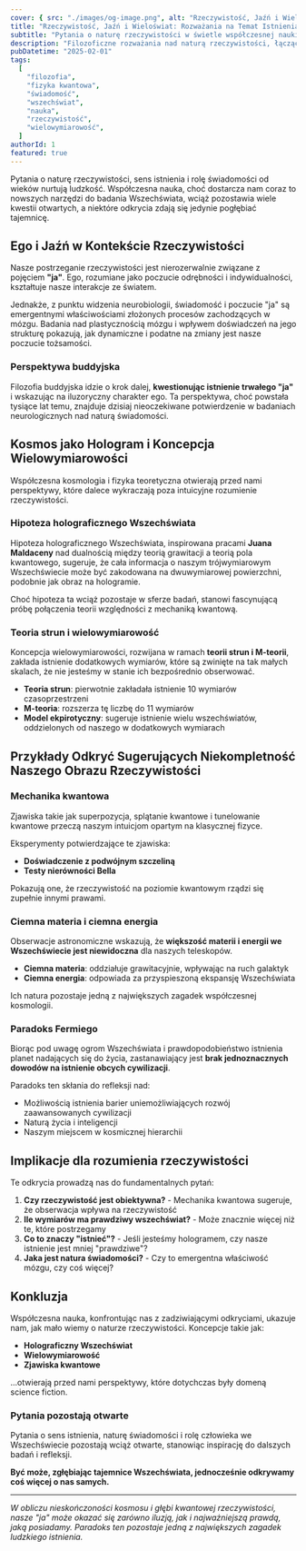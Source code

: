 ```yaml
---
cover: { src: "./images/og-image.png", alt: "Rzeczywistość, Jaźń i Wieloświat" }
title: "Rzeczywistość, Jaźń i Wieloświat: Rozważania na Temat Istnienia"
subtitle: "Pytania o naturę rzeczywistości w świetle współczesnej nauki"
description: "Filozoficzne rozważania nad naturą rzeczywistości, łączące perspektywę współczesnej fizyki kwantowej, kosmologii i teorii świadomości. Eksploracja granic naszego poznania i miejsce człowieka w wielowymiarowym wszechświecie."
pubDatetime: "2025-02-01"
tags:
  [
    "filozofia",
    "fizyka kwantowa",
    "świadomość",
    "wszechświat",
    "nauka",
    "rzeczywistość",
    "wielowymiarowość",
  ]
authorId: 1
featured: true
---
```


Pytania o naturę rzeczywistości, sens istnienia i rolę świadomości od wieków nurtują ludzkość. Współczesna nauka, choć dostarcza nam coraz to nowszych narzędzi do badania Wszechświata, wciąż pozostawia wiele kwestii otwartych, a niektóre odkrycia zdają się jedynie pogłębiać tajemnicę.

## Ego i Jaźń w Kontekście Rzeczywistości

Nasze postrzeganie rzeczywistości jest nierozerwalnie związane z pojęciem **"ja"**. Ego, rozumiane jako poczucie odrębności i indywidualności, kształtuje nasze interakcje ze światem.

Jednakże, z punktu widzenia neurobiologii, świadomość i poczucie "ja" są emergentnymi właściwościami złożonych procesów zachodzących w mózgu. Badania nad plastycznością mózgu i wpływem doświadczeń na jego strukturę pokazują, jak dynamiczne i podatne na zmiany jest nasze poczucie tożsamości.

### Perspektywa buddyjska

Filozofia buddyjska idzie o krok dalej, **kwestionując istnienie trwałego "ja"** i wskazując na iluzoryczny charakter ego. Ta perspektywa, choć powstała tysiące lat temu, znajduje dzisiaj nieoczekiwane potwierdzenie w badaniach neurologicznych nad naturą świadomości.

## Kosmos jako Hologram i Koncepcja Wielowymiarowości

Współczesna kosmologia i fizyka teoretyczna otwierają przed nami perspektywy, które dalece wykraczają poza intuicyjne rozumienie rzeczywistości.

### Hipoteza holograficznego Wszechświata

Hipoteza holograficznego Wszechświata, inspirowana pracami **Juana Maldaceny** nad dualnością między teorią grawitacji a teorią pola kwantowego, sugeruje, że cała informacja o naszym trójwymiarowym Wszechświecie może być zakodowana na dwuwymiarowej powierzchni, podobnie jak obraz na hologramie.

Choć hipoteza ta wciąż pozostaje w sferze badań, stanowi fascynującą próbę połączenia teorii względności z mechaniką kwantową.

### Teoria strun i wielowymiarowość

Koncepcja wielowymiarowości, rozwijana w ramach **teorii strun i M-teorii**, zakłada istnienie dodatkowych wymiarów, które są zwinięte na tak małych skalach, że nie jesteśmy w stanie ich bezpośrednio obserwować.

- **Teoria strun**: pierwotnie zakładała istnienie 10 wymiarów czasoprzestrzeni
- **M-teoria**: rozszerza tę liczbę do 11 wymiarów
- **Model ekpirotyczny**: sugeruje istnienie wielu wszechświatów, oddzielonych od naszego w dodatkowych wymiarach

## Przykłady Odkryć Sugerujących Niekompletność Naszego Obrazu Rzeczywistości

### Mechanika kwantowa

Zjawiska takie jak superpozycja, splątanie kwantowe i tunelowanie kwantowe przeczą naszym intuicjom opartym na klasycznej fizyce.

Eksperymenty potwierdzające te zjawiska:

- **Doświadczenie z podwójnym szczeliną**
- **Testy nierówności Bella**

Pokazują one, że rzeczywistość na poziomie kwantowym rządzi się zupełnie innymi prawami.

### Ciemna materia i ciemna energia

Obserwacje astronomiczne wskazują, że **większość materii i energii we Wszechświecie jest niewidoczna** dla naszych teleskopów.

- **Ciemna materia**: oddziałuje grawitacyjnie, wpływając na ruch galaktyk
- **Ciemna energia**: odpowiada za przyspieszoną ekspansję Wszechświata

Ich natura pozostaje jedną z największych zagadek współczesnej kosmologii.

### Paradoks Fermiego

Biorąc pod uwagę ogrom Wszechświata i prawdopodobieństwo istnienia planet nadających się do życia, zastanawiający jest **brak jednoznacznych dowodów na istnienie obcych cywilizacji**.

Paradoks ten skłania do refleksji nad:

- Możliwością istnienia barier uniemożliwiających rozwój zaawansowanych cywilizacji
- Naturą życia i inteligencji
- Naszym miejscem w kosmicznej hierarchii

## Implikacje dla rozumienia rzeczywistości

Te odkrycia prowadzą nas do fundamentalnych pytań:

1. **Czy rzeczywistość jest obiektywna?** - Mechanika kwantowa sugeruje, że obserwacja wpływa na rzeczywistość
2. **Ile wymiarów ma prawdziwy wszechświat?** - Może znacznie więcej niż te, które postrzegamy
3. **Co to znaczy "istnieć"?** - Jeśli jesteśmy hologramem, czy nasze istnienie jest mniej "prawdziwe"?
4. **Jaka jest natura świadomości?** - Czy to emergentna właściwość mózgu, czy coś więcej?

## Konkluzja

Współczesna nauka, konfrontując nas z zadziwiającymi odkryciami, ukazuje nam, jak mało wiemy o naturze rzeczywistości. Koncepcje takie jak:

- **Holograficzny Wszechświat**
- **Wielowymiarowość**
- **Zjawiska kwantowe**

...otwierają przed nami perspektywy, które dotychczas były domeną science fiction.

### Pytania pozostają otwarte

Pytania o sens istnienia, naturę świadomości i rolę człowieka we Wszechświecie pozostają wciąż otwarte, stanowiąc inspirację do dalszych badań i refleksji.

**Być może, zgłębiając tajemnice Wszechświata, jednocześnie odkrywamy coś więcej o nas samych.**

---

_W obliczu nieskończoności kosmosu i głębi kwantowej rzeczywistości, nasze "ja" może okazać się zarówno iluzją, jak i najważniejszą prawdą, jaką posiadamy. Paradoks ten pozostaje jedną z największych zagadek ludzkiego istnienia._
